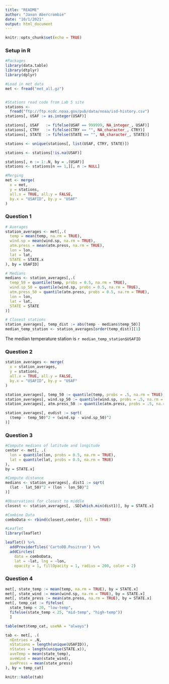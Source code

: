```yaml
---
title: "README"
author: "Jaxon Abercrombie"
date: "10/1/2021"
output: html_document
---
```


```r
knitr::opts_chunk$set(echo = TRUE)
```

### **Setup in R**

```r
#Packages
library(data.table)
library(dtplyr)
library(dplyr)

#Load in met data
met <- fread("met_all.gz")


#Stations read code from Lab 5 site
stations <- 
  fread("ftp://ftp.ncdc.noaa.gov/pub/data/noaa/isd-history.csv")
stations[, USAF := as.integer(USAF)]

stations[, USAF   := fifelse(USAF == 999999, NA_integer_, USAF)]
stations[, CTRY   := fifelse(CTRY == "", NA_character_, CTRY)]
stations[, STATE  := fifelse(STATE == "", NA_character_, STATE)]

stations <- unique(stations[, list(USAF, CTRY, STATE)])

stations <- stations[!is.na(USAF)]

stations[, n := 1:.N, by = .(USAF)]
stations <- stations[n == 1,][, n := NULL]

#Merging
met <- merge(
  x = met,
  y = stations,
  all.x = TRUE, all.y = FALSE,
  by.x = "USAFID", by.y = "USAF"
)
```

### **Question 1**

```r
# Averages
station_averages <- met[,.(
  temp = mean(temp, na.rm = TRUE),
  wind.sp = mean(wind.sp, na.rm = TRUE),
  atm.press = mean(atm.press, na.rm = TRUE),
  lon = lon,
  lat = lat,
  STATE = STATE.x
), by = USAFID]

# Medians
medians <- station_averages[,.(
  temp_50 = quantile(temp, probs = 0.5, na.rm = TRUE),
  wind.sp_50 = quantile(wind.sp, probs = 0.5, na.rm = TRUE),
  atm.press_50 = quantile(atm.press, probs = 0.5, na.rm = TRUE),
  lon = lon,
  lat = lat,
  STATE = STATE
)]

# Closest stations
station_averages[, temp_dist := abs(temp - medians$temp_50)]
median_temp_station <- station_averages[order(temp_dist)][1]
```

The median temperature station is `r median_temp_station$USAFID`

### **Question 2**

```r
station_averages <- merge(
  x = station_averages,
  y = stations,
  all.x = TRUE, all.y = FALSE,
  by.x = "USAFID", by.y = "USAF"
)

station_averages[, temp_50 := quantile(temp, probs = .5, na.rm = TRUE), by = STATE.x]
station_averages[, wind.sp_50 := quantile(wind.sp, probs = .5, na.rm = TRUE), by = STATE.x]
station_averages[, atm.press_50 := quantile(atm.press, probs = .5, na.rm = TRUE), by = STATE.x]

```

```r
station_averages[, eudist := sqrt(
  (temp - temp_50)^2 + (wind.sp - wind.sp_50)^2
)]
```

### **Question 3**

```r
#Compute medians of latitude and longitude
center <- met[, .(
  lon = quantile(lon, probs = 0.5, na.rm = TRUE),
  lat = quantile(lat, probs = 0.5, na.rm = TRUE)
), 
by = STATE.x]

#Compute distance
medians <- station_averages[, dist1 := sqrt(
  (lat - lat_50)^2 + (lon - lon_50)^2
)]

#Observations for closest to middle
closest <- station_averages[, .SD[which.min(dist1)], by = STATE.x]

#Combine Data
comboData <- rbind(closest,center, fill = TRUE)

#Leaflet
library(leaflet)

leaflet() %>% 
  addProviderTiles('CartoDB.Positron') %>% 
  addCircles(
    data = comboData,
    lat = ~lat, lng = ~lon, 
    opacity = 1, fillOpacity = 1, radius = 200, color = 2)
```

### **Question 4**

```r
met[, state_temp := mean(temp, na.rm = TRUE), by = STATE.x]
met[, state_wind := mean(wind.sp, na.rm = TRUE), by = STATE.x]
met[, state_press := mean(atm.press, na.rm = TRUE), by = STATE.x]
met[, temp_cat := fifelse(
  state_temp < 20, "low-temp",
  fifelse(state_temp < 25, "mid-temp", "high-temp"))
  ]

table(met$temp_cat, useNA = "always")

tab <- met[, .(
  nEntries = .N,
  nStations = length(unique(USAFID)),
  nStates = length(unique(STATE.x)),
  aveTemp = mean(state_temp),
  aveWind = mean(state_wind),
  avePress = mean(state_press)
), by = temp_cat]

knitr::kable(tab)
```
